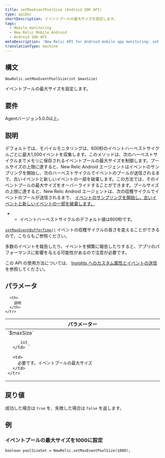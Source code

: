 ```yaml
---
title: setMaxEventPoolSize (Android SDK API)
type: apiDoc
shortDescription: イベントプールの最大サイズを設定します。
tags:
  - Mobile monitoring
  - New Relic Mobile Android
  - Android SDK API
metaDescription: 'New Relic API for Android mobile app monitoring: set maximum event pool size.'
translationType: machine
---
```


## 構文

```
NewRelic.setMaxEventPoolSize(int $maxSize)
```

イベントプールの最大サイズを設定します。

## 要件

Agentバージョン5.0.0以上。

## 説明

デフォルトでは、モバイルモニタリングは、600秒のイベントハーベストサイクルごとに最大1,000イベントを収集します。このメソッドは、次のハーベストサイクルまでメモリに保存されるイベントプールの最大サイズを制御します。プールサイズの上限に達すると、New Relic Android エージェントはイベントのサンプリングを開始し、次のハーベストサイクルでイベントのプールが送信されるまで、古いイベントと新しいイベントの一部を破棄します。この方法では、そのイベントプールの最大サイズをオーバーライドすることができます。プールサイズの上限に達すると、New Relic Android エージェントは、次の収穫サイクルでイベントのプールが送信されるまで、 [イベントのサンプリングを開始し、古いイベントと新しいイベントの一部を破棄します。](/docs/agents/manage-apm-agents/agent-data/new-relic-events-limits-sampling)

* * イベントハーベストサイクルのデフォルト値は600秒です。

[](/docs/agents/manage-apm-agents/agent-data/new-relic-events-limits-sampling)[`setMaxEventBufferTime()`](/docs/mobile-monitoring/new-relic-mobile-android/android-sdk-api/setmaxeventbuffertime-android-sdk-api) イベントの収穫サイクルの長さを変えることができるので、こちらもご参照ください。

<Callout variant="important">
  多数のイベントを報告したり、イベントを頻繁に報告したりすると、アプリのパフォーマンスに影響を与える可能性があるので注意が必要です。
</Callout>

この API の使用方法については、 [Insights へのカスタム属性とイベントの送信](/docs/mobile-monitoring/new-relic-mobile-android/install-configure/work-android-sdk-api#attributes-events-insights) を参照してください。

## パラメータ

<table>
  <thead>
    <tr>
      <th width="25%">
        パラメーター
      </th>

      <th>
        説明
      </th>
    </tr>
  </thead>

  <tbody>
    <tr>
      <td>
        `$maxSize`

        _int_
      </td>

      <td>
        必要です。イベントプールの最大サイズ
      </td>
    </tr>
  </tbody>
</table>

## 戻り値

成功した場合は `true` を、失敗した場合は `false` を返します。

## 例

### イベントプールの最大サイズを1000に設定

```
boolean poolSizeSet = NewRelic.setMaxEventPoolSize(1000);
```
